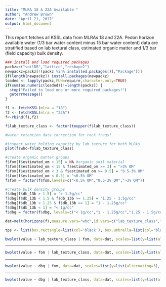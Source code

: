 ---
title: "MLRA 18 & 22A Available "
author: "Andrew Brown"
date: "April 21, 2017"
output: html_document
---

This report fetches all KSSL data from MLRAs 18 and 22A. Pedon horizon available water (1/3 bar water content minus 15 bar water content) data are stratified based on lab textural class, estimated organic matter and 1/3 bar (field capacity) bulk density.

```{r setup, include=FALSE}
### install and load required packages
packz=c("soilDB","lattice","reshape2")
newpackz=packz[!(packz %in% installed.packages()[,"Package"])]
if(length(newpackz)) install.packages(newpackz)
loaded <- lapply(packz,FUN=require,character.only=TRUE)
if(sum(as.numeric(loaded))!=length(packz)) {
  stop("Failed to load one or more required packages!")
  geterrmessage()
}

f1 <- fetchKSSL(mlra = "18")
f2 <- fetchKSSL(mlra = "22A")
f<-rbind(f1,f2)

f$lab_texture_class <- factor(toupper(f$lab_texture_class))

#water retention data correction for rock frags?

#inspect water holding capacity by lab texture for both MLRAs
plot(f$whc~f$lab_texture_class)

#create organic matter groups
f$fom[f$estimated_om > 15] = NA #organic soil material
f$fom[f$estimated_om < 15 & f$estimated_om >= 3] = ">3% OM"
f$fom[f$estimated_om < 3 & f$estimated_om >= 0.5] = "0.5-3% OM"
f$fom[f$estimated_om < 0.5] = "<0.5% OM"
f$fom = factor(f$fom,levels=c("<0.5% OM","0.5-3% OM",">3% OM"))

#create bulk density groups
f$dbg[f$db_13b > 1.5] = "> 1.5g/cc"  
f$dbg[f$db_13b < 1.5 & f$db_13b >= 1.25] = "1.25 - 1.5g/cc"
f$dbg[f$db_13b < 1.25 & f$db_13b >= 1] = "1 - 1.25g/cc"
f$dbg[f$db_13b < 1] = "< 1g/cc"
f$dbg = factor(f$dbg, levels=c("< 1g/cc","1 - 1.25g/cc","1.25 - 1.5g/cc","> 1.5g/cc"))
```

```{r,echo=F,fig.width=8, fig.height=15}
dat=melt(horizons(f),measure.vars="whc",id.vars=c("lab_texture_class","fom","dbg"),na.rm = T)

tps <- list(box.rectangle=list(col='black'), box.umbrella=list(col='black', lty=1), box.dot=list(cex=0.75), plot.symbol=list(col=rgb(0.1, 0.1, 0.1, alpha = 0.25, maxColorValue = 1), cex=0.25))

bwplot(value ~ lab_texture_class | fom, data=dat, scales=list(y=list(alternating=3), x=list(relation='free', tick.number=10)), as.table=TRUE, col='black',        strip=strip.custom(bg=grey(0.85)), xlab='', par.settings=tps, subscripts=TRUE, layout=c(1, length(unique(dat$fom))),ylab = "Available Water Content, cm/cm")

```

---

```{r,echo=F,fig.width=8, fig.height=35}
bwplot(value ~ fom | lab_texture_class, data=dat, scales=list(y=list(alternating=3), x=list(relation='free', tick.number=10)), as.table=TRUE, col='black',        strip=strip.custom(bg=grey(0.85)), xlab='', par.settings=tps, subscripts=TRUE, layout=c(1, length(unique(dat$lab_texture_class))),ylab = "Available Water Content, cm/cm")
```

---

```{r,echo=F,fig.width=8, fig.height=15}
bwplot(value ~ dbg | fom, data=dat, scales=list(y=list(alternating=3), x=list(relation='free', tick.number=10)), as.table=TRUE, col='black',        strip=strip.custom(bg=grey(0.85)), xlab='', par.settings=tps, subscripts=TRUE, layout=c(1, length(unique(dat$fom))),ylab = "Available Water Content, cm/cm")
```

---

```{r,echo=F,fig.width=8, fig.height=35}
bwplot(value ~ dbg | lab_texture_class, data=dat, scales=list(y=list(alternating=3), x=list(relation='free', tick.number=10)), as.table=TRUE, col='black',        strip=strip.custom(bg=grey(0.85)), xlab='', par.settings=tps, subscripts=TRUE, layout=c(1, length(unique(dat$lab_texture_class))),ylab = "Available Water Content, cm/cm")
```